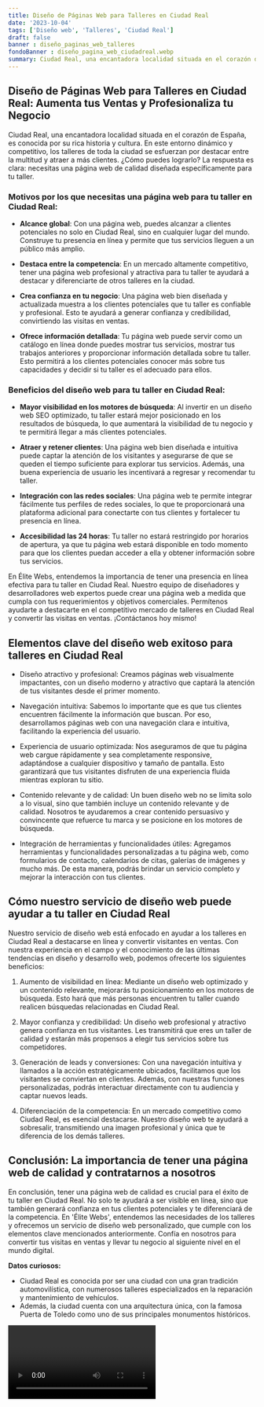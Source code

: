 ```yaml
---
title: Diseño de Páginas Web para Talleres en Ciudad Real
date: '2023-10-04'
tags: ['Diseño web', 'Talleres', 'Ciudad Real']
draft: false
banner : diseño_paginas_web_talleres
fondoBanner : diseño_pagina_web_ciudadreal.webp
summary: Ciudad Real, una encantadora localidad situada en el corazón de España, es conocida por su rica historia y cultura. En este entorno dinámico y competitivo, los talleres de toda la ciudad se esfuerzan por destacar entre la multitud y atraer a más clientes. ¿Cómo puedes lograrlo? La respuesta es clara necesitas una página web de calidad diseñada específicamente para tu taller.
---
```


## Diseño de Páginas Web para Talleres en Ciudad Real: Aumenta tus Ventas y Profesionaliza tu Negocio

Ciudad Real, una encantadora localidad situada en el corazón de España, es conocida por su rica historia y cultura. En este entorno dinámico y competitivo, los talleres de toda la ciudad se esfuerzan por destacar entre la multitud y atraer a más clientes. ¿Cómo puedes lograrlo? La respuesta es clara: necesitas una página web de calidad diseñada específicamente para tu taller.

### Motivos por los que necesitas una página web para tu taller en Ciudad Real:

- **Alcance global**: Con una página web, puedes alcanzar a clientes potenciales no solo en Ciudad Real, sino en cualquier lugar del mundo. Construye tu presencia en línea y permite que tus servicios lleguen a un público más amplio.

- **Destaca entre la competencia**: En un mercado altamente competitivo, tener una página web profesional y atractiva para tu taller te ayudará a destacar y diferenciarte de otros talleres en la ciudad.

- **Crea confianza en tu negocio**: Una página web bien diseñada y actualizada muestra a los clientes potenciales que tu taller es confiable y profesional. Esto te ayudará a generar confianza y credibilidad, convirtiendo las visitas en ventas.

- **Ofrece información detallada**: Tu página web puede servir como un catálogo en línea donde puedes mostrar tus servicios, mostrar tus trabajos anteriores y proporcionar información detallada sobre tu taller. Esto permitirá a los clientes potenciales conocer más sobre tus capacidades y decidir si tu taller es el adecuado para ellos.

### Beneficios del diseño web para tu taller en Ciudad Real:

- **Mayor visibilidad en los motores de búsqueda**: Al invertir en un diseño web SEO optimizado, tu taller estará mejor posicionado en los resultados de búsqueda, lo que aumentará la visibilidad de tu negocio y te permitirá llegar a más clientes potenciales.

- **Atraer y retener clientes**: Una página web bien diseñada e intuitiva puede captar la atención de los visitantes y asegurarse de que se queden el tiempo suficiente para explorar tus servicios. Además, una buena experiencia de usuario les incentivará a regresar y recomendar tu taller.

- **Integración con las redes sociales**: Una página web te permite integrar fácilmente tus perfiles de redes sociales, lo que te proporcionará una plataforma adicional para conectarte con tus clientes y fortalecer tu presencia en línea.

- **Accesibilidad las 24 horas**: Tu taller no estará restringido por horarios de apertura, ya que tu página web estará disponible en todo momento para que los clientes puedan acceder a ella y obtener información sobre tus servicios.

En Élite Webs, entendemos la importancia de tener una presencia en línea efectiva para tu taller en Ciudad Real. Nuestro equipo de diseñadores y desarrolladores web expertos puede crear una página web a medida que cumpla con tus requerimientos y objetivos comerciales. Permítenos ayudarte a destacarte en el competitivo mercado de talleres en Ciudad Real y convertir las visitas en ventas. ¡Contáctanos hoy mismo!

<GifSeo />

<Cta />

## Elementos clave del diseño web exitoso para talleres en Ciudad Real

- Diseño atractivo y profesional: Creamos páginas web visualmente impactantes, con un diseño moderno y atractivo que captará la atención de tus visitantes desde el primer momento.

- Navegación intuitiva: Sabemos lo importante que es que tus clientes encuentren fácilmente la información que buscan. Por eso, desarrollamos páginas web con una navegación clara e intuitiva, facilitando la experiencia del usuario.

- Experiencia de usuario optimizada: Nos aseguramos de que tu página web cargue rápidamente y sea completamente responsive, adaptándose a cualquier dispositivo y tamaño de pantalla. Esto garantizará que tus visitantes disfruten de una experiencia fluida mientras exploran tu sitio.

- Contenido relevante y de calidad: Un buen diseño web no se limita solo a lo visual, sino que también incluye un contenido relevante y de calidad. Nosotros te ayudaremos a crear contenido persuasivo y convincente que refuerce tu marca y se posicione en los motores de búsqueda.

- Integración de herramientas y funcionalidades útiles: Agregamos herramientas y funcionalidades personalizadas a tu página web, como formularios de contacto, calendarios de citas, galerías de imágenes y mucho más. De esta manera, podrás brindar un servicio completo y mejorar la interacción con tus clientes.

## Cómo nuestro servicio de diseño web puede ayudar a tu taller en Ciudad Real

Nuestro servicio de diseño web está enfocado en ayudar a los talleres en Ciudad Real a destacarse en línea y convertir visitantes en ventas. Con nuestra experiencia en el campo y el conocimiento de las últimas tendencias en diseño y desarrollo web, podemos ofrecerte los siguientes beneficios:

1. Aumento de visibilidad en línea: Mediante un diseño web optimizado y un contenido relevante, mejorarás tu posicionamiento en los motores de búsqueda. Esto hará que más personas encuentren tu taller cuando realicen búsquedas relacionadas en Ciudad Real.

2. Mayor confianza y credibilidad: Un diseño web profesional y atractivo genera confianza en tus visitantes. Les transmitirá que eres un taller de calidad y estarán más propensos a elegir tus servicios sobre tus competidores.

3. Generación de leads y conversiones: Con una navegación intuitiva y llamados a la acción estratégicamente ubicados, facilitamos que los visitantes se conviertan en clientes. Además, con nuestras funciones personalizadas, podrás interactuar directamente con tu audiencia y captar nuevos leads.

4. Diferenciación de la competencia: En un mercado competitivo como Ciudad Real, es esencial destacarse. Nuestro diseño web te ayudará a sobresalir, transmitiendo una imagen profesional y única que te diferencia de los demás talleres.

## Conclusión: La importancia de tener una página web de calidad y contratarnos a nosotros

En conclusión, tener una página web de calidad es crucial para el éxito de tu taller en Ciudad Real. No solo te ayudará a ser visible en línea, sino que también generará confianza en tus clientes potenciales y te diferenciará de la competencia. En 'Élite Webs', entendemos las necesidades de los talleres y ofrecemos un servicio de diseño web personalizado, que cumple con los elementos clave mencionados anteriormente. Confía en nosotros para convertir tus visitas en ventas y llevar tu negocio al siguiente nivel en el mundo digital.

**Datos curiosos:**
- Ciudad Real es conocida por ser una ciudad con una gran tradición automovilística, con numerosos talleres especializados en la reparación y mantenimiento de vehículos.
- Además, la ciudad cuenta con una arquitectura única, con la famosa Puerta de Toledo como uno de sus principales monumentos históricos.

<Video />

<CtaBot job='Talleres' city='Ciudad Real'/>

<Gmaps query='Ciudad Real+españa+maps' />